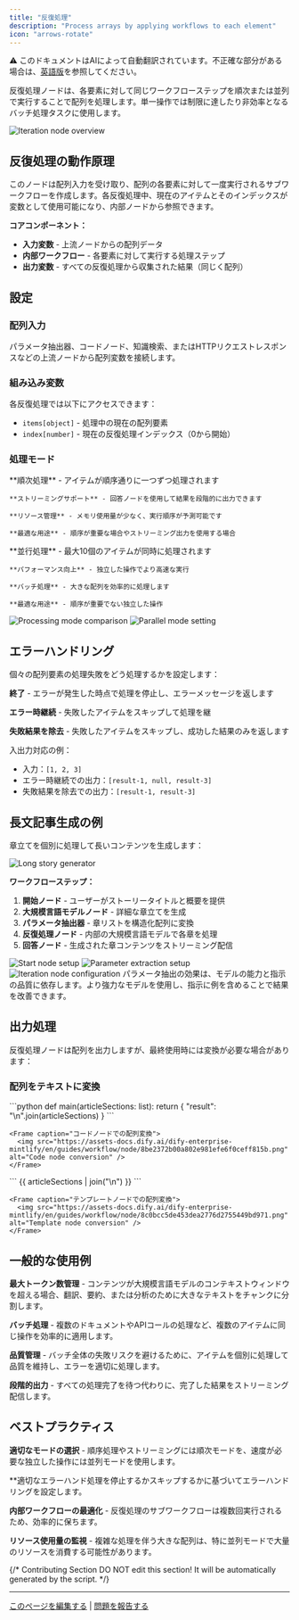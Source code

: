 ```yaml
---
title: "反復処理"
description: "Process arrays by applying workflows to each element"
icon: "arrows-rotate"
---
```


<Note> ⚠️ このドキュメントはAIによって自動翻訳されています。不正確な部分がある場合は、[英語版](/en/documentation/pages/nodes/iteration)を参照してください。</Note>


反復処理ノードは、各要素に対して同じワークフローステップを順次または並列で実行することで配列を処理します。単一操作では制限に達したり非効率となるバッチ処理タスクに使用します。

<Frame caption="ワークフローを処理する反復処理ノード">
  <img src="https://assets-docs.dify.ai/2025/04/5f3f124c16b9e3565853f125f7db0e32.png" alt="Iteration node overview" />
</Frame>

## 反復処理の動作原理

このノードは配列入力を受け取り、配列の各要素に対して一度実行されるサブワークフローを作成します。各反復処理中、現在のアイテムとそのインデックスが変数として使用可能になり、内部ノードから参照できます。

**コアコンポーネント：**
- **入力変数** - 上流ノードからの配列データ  
- **内部ワークフロー** - 各要素に対して実行する処理ステップ
- **出力変数** - すべての反復処理から収集された結果（同じく配列）

## 設定

### 配列入力

パラメータ抽出器、コードノード、知識検索、またはHTTPリクエストレスポンスなどの上流ノードから配列変数を接続します。

### 組み込み変数

各反復処理では以下にアクセスできます：
- `items[object]` - 処理中の現在の配列要素
- `index[number]` - 現在の反復処理インデックス（0から開始）

### 処理モード

<Tabs>
  <Tab title="シーケンシャルモード">
    **順次処理** - アイテムが順序通りに一つずつ処理されます
    
    **ストリーミングサポート** - 回答ノードを使用して結果を段階的に出力できます
    
    **リソース管理** - メモリ使用量が少なく、実行順序が予測可能です
    
    **最適な用途** - 順序が重要な場合やストリーミング出力を使用する場合
  </Tab>
  
  <Tab title="並列モード">
    **並行処理** - 最大10個のアイテムが同時に処理されます
    
    **パフォーマンス向上** - 独立した操作でより高速な実行
    
    **バッチ処理** - 大きな配列を効率的に処理します
    
    **最適な用途** - 順序が重要でない独立した操作
  </Tab>
</Tabs>

<Frame caption="順次処理と並列処理の比較">
  <img src="https://assets-docs.dify.ai/2024/12/2656dec26d6357556a280fcd69ccd9a7.png" alt="Processing mode comparison" />
</Frame>

<Frame caption="反復処理設定で並列モードを有効化">
  <img src="https://assets-docs.dify.ai/2024/12/516af5e7427fce9a58fa9d9b583230d4.png" alt="Parallel mode setting" />
</Frame>

## エラーハンドリング

個々の配列要素の処理失敗をどう処理するかを設定します：

**終了** - エラーが発生した時点で処理を停止し、エラーメッセージを返します

**エラー時継続** - 失敗したアイテムをスキップして処理を継

**失敗結果を除去** - 失敗したアイテムをスキップし、成功した結果のみを返します

入出力対応の例：
- 入力：`[1, 2, 3]` 
- エラー時継続での出力：`[result-1, null, result-3]`
- 失敗結果を除去での出力：`[result-1, result-3]`

## 長文記事生成の例

章立てを個別に処理して長いコンテンツを生成します：

<Frame caption="長文記事生成ワークフロー">
  <img src="https://assets-docs.dify.ai/dify-enterprise-mintlify/en/guides/workflow/node/3a403551d48b178d0a41ce2a5748dd2d.png" alt="Long story generator" />
</Frame>

**ワークフローステップ：**

1. **開始ノード** - ユーザーがストーリータイトルと概要を提供
2. **大規模言語モデルノード** - 詳細な章立てを生成  
3. **パラメータ抽出器** - 章リストを構造化配列に変換
4. **反復処理ノード** - 内部の大規模言語モデルで各章を処理
5. **回答ノード** - 生成された章コンテンツをストリーミング配信

<Frame caption="ストーリー入力用の開始ノード設定">
  <img src="https://assets-docs.dify.ai/dify-enterprise-mintlify/en/guides/workflow/node/3af1c2ed0df00f19e584bcf511302f55.png" alt="Start node setup" />
</Frame>

<Frame caption="章構造のパラメータ抽出">
  <img src="https://assets-docs.dify.ai/dify-enterprise-mintlify/en/guides/workflow/node/d3beee536ff3c35f4e1eb1ab610f35d7.png" alt="Parameter extraction setup" />
</Frame>

<Frame caption="大規模言語モデル処理を含む反復処理設定">
  <img src="https://assets-docs.dify.ai/dify-enterprise-mintlify/en/guides/workflow/node/ac91582998868004b298afe2f04e5589.png" alt="Iteration node configuration" />
</Frame>

<Info>
  パラメータ抽出の効果は、モデルの能力と指示の品質に依存します。より強力なモデルを使用し、指示に例を含めることで結果を改善できます。
</Info>

## 出力処理

反復処理ノードは配列を出力しますが、最終使用時には変換が必要な場合があります：

### 配列をテキストに変換

<Tabs>
  <Tab title="コードノードを使用">
    ```python
    def main(articleSections: list):
        return {
            "result": "\n".join(articleSections)
        }
    ```
    
    <Frame caption="コードノードでの配列変換">
      <img src="https://assets-docs.dify.ai/dify-enterprise-mintlify/en/guides/workflow/node/8be2372b00a802e981efe6f0ceff815b.png" alt="Code node conversion" />
    </Frame>
  </Tab>
  
  <Tab title="テンプレートノードを使用">
    ```
    {{ articleSections | join("\n") }}
    ```
    
    <Frame caption="テンプレートノードでの配列変換">
      <img src="https://assets-docs.dify.ai/dify-enterprise-mintlify/en/guides/workflow/node/8c0bcc5de453dea2776d2755449bd971.png" alt="Template node conversion" />
    </Frame>
  </Tab>
</Tabs>

## 一般的な使用例

**最大トークン数管理** - コンテンツが大規模言語モデルのコンテキストウィンドウを超える場合、翻訳、要約、または分析のために大きなテキストをチャンクに分割します。

**バッチ処理** - 複数のドキュメントやAPIコールの処理など、複数のアイテムに同じ操作を効率的に適用します。

**品質管理** - バッチ全体の失敗リスクを避けるために、アイテムを個別に処理して品質を維持し、エラーを適切に処理します。

**段階的出力** - すべての処理完了を待つ代わりに、完了した結果をストリーミング配信します。

## ベストプラクティス

**適切なモードの選択** - 順序処理やストリーミングには順次モードを、速度が必要な独立した操作には並列モードを使用します。

**適切なエラーハンド処理を停止するかスキップするかに基づいてエラーハンドリングを設定します。

**内部ワークフローの最適化** - 反復処理のサブワークフローは複数回実行されるため、効率的に保ちます。

**リソース使用量の監視** - 複雑な処理を伴う大きな配列は、特に並列モードで大量のリソースを消費する可能性があります。

{/*
Contributing Section
DO NOT edit this section!
It will be automatically generated by the script.
*/}

---

[このページを編集する](https://github.com/langgenius/dify-docs/edit/main/ja-jp/documentation/pages/nodes/iteration.mdx) | [問題を報告する](https://github.com/langgenius/dify-docs/issues/new?template=docs.yml)

